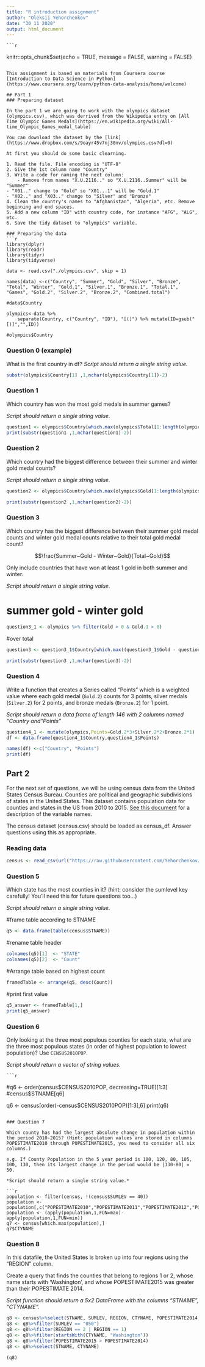 ```yaml
---
title: "R introduction assignment"
author: "Oleksii Yehorchenkov"
date: "30 11 2020"
output: html_document
---
```

    
    ```r
knitr::opts_chunk$set(echo = TRUE, message = FALSE, warning = FALSE)
```

This assignment is based on materials from Coursera course [Introduction to Data Science in Python](https://www.coursera.org/learn/python-data-analysis/home/welcome)

## Part 1
### Preparing dataset

In the part 1 we are going to work with the olympics dataset (olympics.csv), which was derrived from the Wikipedia entry on [All Time Olympic Games Medals](https://en.wikipedia.org/wiki/All-time_Olympic_Games_medal_table)

You can download the dataset by the [link](https://www.dropbox.com/s/9oayr45v7nj30nv/olympics.csv?dl=0)

At first you should do some basic clearning.

1. Read the file. File encoding is "UTF-8"
2. Give the 1st column name "Country"
3. Write a code for naming the next column:
    - Remove from names "X.U.2116.." so "X.U.2116..Summer" will be "Summer"
- "X01.." change to "Gold" so "X01...1" will be "Gold.1"
- "X02.." and "X03.." change to "Silver" and "Bronze"
4. Clean the country's names to "Afghanistan", "Algeria", etc. Remove beginning and end spaces.
5. Add a new column "ID" with country code, for instance "AFG", "ALG", etc.
6. Save the tidy dataset to "olympics" variable.

### Preparing the data
```r
library(dplyr)
library(readr)
library(tidyr)
library(tidyverse)

data <- read.csv("./olympics.csv", skip = 1)

names(data) <-c("Country", "Summer", "Gold", "Silver", "Bronze", "Total", "Winter", "Gold.1", "Silver.1", "Bronze.1", "Total.1", "Games", "Gold.2", "Silver.2", "Bronze.2", "Combined.total")

#data$Country

olympics<-data %>%
    separate(Country, c("Country", "ID"), "[(]") %>% mutate(ID=gsub("[)]","",ID))

#olympics$Country
```

### Question 0 (example)

What is the first country in df?
*Script should return a single string value.*

```r
substr(olympics$Country[1] ,1,nchar(olympics$Country[1])-2)
```

### Question 1

Which country has won the most gold medals in summer games?

*Script should return a single string value.*

```r
question1 <- olympics$Country[which.max(olympics$Total[1:length(olympics$Gold)-1])]
print(substr(question1 ,1,nchar(question1)-2))
```

### Question 2

Which country had the biggest difference between their summer and winter gold medal counts?

*Script should return a single string value.*

```r
question2 <- olympics$Country[which.max(olympics$Gold[1:length(olympics$Gold)-1] - olympics$Gold.1[1:length(olympics$Gold.1)-1])]

print(substr(question2 ,1,nchar(question2)-2))


```

### Question 3

Which country has the biggest difference between their summer gold medal counts and winter gold medal counts relative to their total gold medal count? 

$$\frac{Summer~Gold - Winter~Gold}{Total~Gold}$$

Only include countries that have won at least 1 gold in both summer and winter.

*Script should return a single string value.*


# summer gold -  winter gold
```r
question3_1 <- olympics %>% filter(Gold > 0 & Gold.1 > 0)
```

#over total
```r
question3 <- question3_1$Country[which.max((question3_1$Gold - question3_1$Gold.1)/question3_1$Gold.2)]

print(substr(question3 ,1,nchar(question3)-2))


```

### Question 4

Write a function that creates a Series called "Points" which is a weighted value where each gold medal (`Gold.2`) counts for 3 points, silver medals (`Silver.2`) for 2 points, and bronze medals (`Bronze.2`) for 1 point.

*Script should return a data frame of length 146 with 2 columns named "Country and "Points"*

```r
question4_1 <- mutate(olympics,Points=Gold.2*3+Silver.2*2+Bronze.2*1)
df <- data.frame(question4_1$Country,question4_1$Points)

names(df) <-c("Country", "Points")
print(df)

```

## Part 2

For the next set of questions, we will be using census data from the United States Census Bureau. Counties are political and geographic subdivisions of states in the United States. This dataset contains population data for counties and states in the US from 2010 to 2015. [See this document](https://www.dropbox.com/s/a0c2fdkaxokk2ys/CO-EST2015-alldata.pdf?dl=0) for a description of the variable names.

The census dataset (census.csv) should be loaded as census_df. Answer questions using this as appropriate.

### Reading data

```r
census <- read_csv(url("https://raw.githubusercontent.com/Yehorchenkov/Analysis_Dortmund_2020/main/data/census.csv"))
```


### Question 5
Which state has the most counties in it? (hint: consider the sumlevel key carefully! You'll need this for future questions too...)

*Script should return a single string value.*
    
#frame table according to STNAME
```r
q5 <- data.frame(table(census$STNAME))
```
#rename table header
```r
colnames(q5)[1]  <- "STATE"
colnames(q5)[2]  <- "Count"
```
#Arrange table based on highest count
```r
framedTable <- arrange(q5, desc(Count))
```
#print first value
```r
q5_answer <- framedTable[1,]
print(q5_answer)
```

### Question 6
Only looking at the three most populous counties for each state, what are the three most populous states (in order of highest population to lowest population)? Use `CENSUS2010POP`.

*Script should return a vector of string values.*
    
    ```r
#q6 <- order(census$CENSUS2010POP, decreasing=TRUE)[1:3]
#census$STNAME[q6]

q6 <- census[order(-census$CENSUS2010POP)[1:3],6]
    print(q6)
```

### Question 7

Which county has had the largest absolute change in population within the period 2010-2015? (Hint: population values are stored in columns POPESTIMATE2010 through POPESTIMATE2015, you need to consider all six columns.)

e.g. If County Population in the 5 year period is 100, 120, 80, 105, 100, 130, then its largest change in the period would be |130-80| = 50.

*Script should return a single string value.*
    
```r
population <- filter(census, !(census$SUMLEV == 40))
population <- population[,c("POPESTIMATE2010","POPESTIMATE2011","POPESTIMATE2012","POPESTIMATE2013","POPESTIMATE2014","POPESTIMATE2015")]
population <- (apply(population,1,FUN=max)-apply(population,1,FUN=min))
q7 <- census[which.max(population),]
q7$CTYNAME
```


### Question 8

In this datafile, the United States is broken up into four regions using the "REGION" column. 

Create a query that finds the counties that belong to regions 1 or 2, whose name starts with 'Washington', and whose POPESTIMATE2015 was greater than their POPESTIMATE 2014.

*Script function should return a 5x2 DataFrame with the columns "STNAME", "CTYNAME".*
    
```r
q8 <- census%>%select(STNAME, SUMLEV, REGION, CTYNAME, POPESTIMATE2014, POPESTIMATE2015)
q8 <- q8%>%filter(SUMLEV == "050")
q8 <- q8%>%filter(REGION == 2 | REGION == 1)
q8 <- q8%>%filter(startsWith(CTYNAME, "Washington"))
q8 <- q8%>%filter(POPESTIMATE2015 > POPESTIMATE2014)
q8 <- q8%>%select(STNAME, CTYNAME)

(q8)
```
